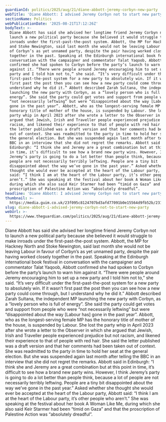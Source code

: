 ```yaml
---
guardianId: politics/2025/aug/21/diane-abbott-jeremy-corbyn-new-party
webTitle: 'Diane Abbott: I advised Jeremy Corbyn not to start new party'
sectionName: Politics
webPublicationDate: '2025-08-21T17:12:26Z'
bodyText: >-
  Diane Abbott has said she advised her longtime friend Jeremy Corbyn not to
  launch a new political party because she believed it would struggle to make
  inroads under the first-past-the-post system. Abbott, the MP for Hackney North
  and Stoke Newington, said last month she would not be leaving Labour in favour
  of Corbyn’s as yet unnamed party, despite the pair having worked closely
  together in the past. Speaking at the Edinburgh international book festival in
  conversation with the campaigner and commentator Talat Yaqoob, Abbott
  confirmed she had spoken to Corbyn before the party’s launch to warn him
  against it. “There were people around Jeremy encouraging him to set up a new
  party and I told him not to,” she said. “It’s very difficult under the
  first-past-the-post system for a new party to absolutely win. If it wasn’t
  first past the post then you can see how a new party could come through, but I
  understand why he did it.” Abbott described Zarah Sultana, the independent MP
  launching the new party with Corbyn, as a “lovely person who is full of
  energy”. She said the party could get votes and support from people who were
  “not necessarily leftwing” but were “disappointed about the way [Labour has]
  gone in the past year”. Abbott, who as the longest-serving female MP has the
  honorary title of mother of the house, is suspended by Labour. She lost the
  party whip in April 2023 after she wrote a letter to the Observer in which she
  argued that Jewish, Irish and Traveller people experienced prejudice but not
  racism, and likened their experience to that of people with red hair. She said
  the letter published was a draft version and that her comments had been taken
  out of context. She was readmitted to the party in time to hold her seat at
  the general election. But she was suspended again last month after telling the
  BBC in an interview that she did not regret the remarks. Abbott said in
  Edinburgh: “I think she and Jeremy are a great combination but at this point
  in time, it’s difficult to see how a brand new party wins. However, I think
  Jeremy’s party is going to do a lot better than people think, because a lot of
  people are not necessarily terribly leftwing. People are a tiny bit
  disappointed about the way we’ve gone in the past year.” Asked whether she
  thought she would ever be accepted at the heart of the Labour party, Abbott
  said: “I think I am at the heart of the Labour party, it’s other people who
  aren’t.” She was speaking at the festival about her book A Woman Like Me,
  during which she also said Keir Starmer had been “timid on Gaza” and that the
  proscription of Palestine Action was “absolutely dreadful”.
headline: 'Diane Abbott: I advised Jeremy Corbyn not to start new party'
thumbnail: >-
  https://media.guim.co.uk/23f095c8124707bd3afd77091b0e15564d9fb52b/231_0_4477_3581/500.jpg
slug: diane-abbott-i-advised-jeremy-corbyn-not-to-start-new-party
webUrl: >-
  https://www.theguardian.com/politics/2025/aug/21/diane-abbott-jeremy-corbyn-new-party
---
```

Diane Abbott has said she advised her longtime friend Jeremy Corbyn not to launch a new political party because she believed it would struggle to make inroads under the first-past-the-post system. Abbott, the MP for Hackney North and Stoke Newington, said last month she would not be leaving Labour in favour of Corbyn’s as yet unnamed party, despite the pair having worked closely together in the past. Speaking at the Edinburgh international book festival in conversation with the campaigner and commentator Talat Yaqoob, Abbott confirmed she had spoken to Corbyn before the party’s launch to warn him against it. “There were people around Jeremy encouraging him to set up a new party and I told him not to,” she said. “It’s very difficult under the first-past-the-post system for a new party to absolutely win. If it wasn’t first past the post then you can see how a new party could come through, but I understand why he did it.” Abbott described Zarah Sultana, the independent MP launching the new party with Corbyn, as a “lovely person who is full of energy”. She said the party could get votes and support from people who were “not necessarily leftwing” but were “disappointed about the way [Labour has] gone in the past year”. Abbott, who as the longest-serving female MP has the honorary title of mother of the house, is suspended by Labour. She lost the party whip in April 2023 after she wrote a letter to the Observer in which she argued that Jewish, Irish and Traveller people experienced prejudice but not racism, and likened their experience to that of people with red hair. She said the letter published was a draft version and that her comments had been taken out of context. She was readmitted to the party in time to hold her seat at the general election. But she was suspended again last month after telling the BBC in an interview that she did not regret the remarks. Abbott said in Edinburgh: “I think she and Jeremy are a great combination but at this point in time, it’s difficult to see how a brand new party wins. However, I think Jeremy’s party is going to do a lot better than people think, because a lot of people are not necessarily terribly leftwing. People are a tiny bit disappointed about the way we’ve gone in the past year.” Asked whether she thought she would ever be accepted at the heart of the Labour party, Abbott said: “I think I am at the heart of the Labour party, it’s other people who aren’t.” She was speaking at the festival about her book A Woman Like Me, during which she also said Keir Starmer had been “timid on Gaza” and that the proscription of Palestine Action was “absolutely dreadful”.
